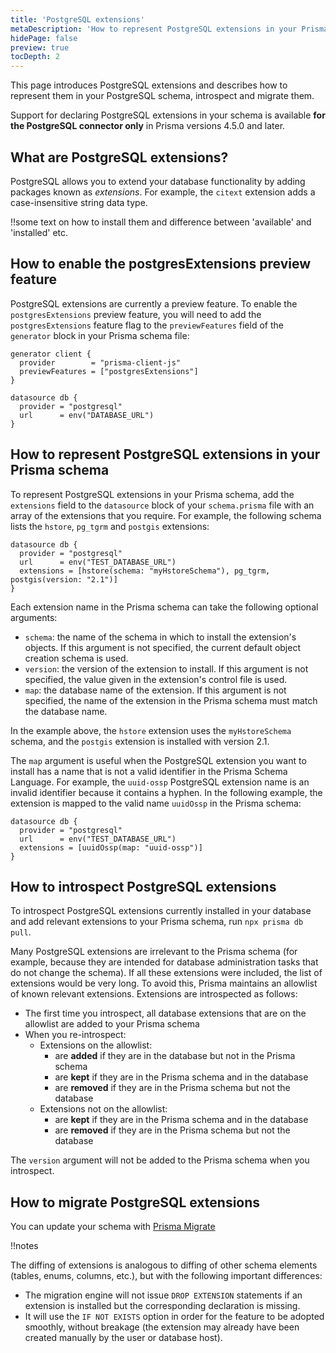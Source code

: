 ```yaml
---
title: 'PostgreSQL extensions'
metaDescription: 'How to represent PostgreSQL extensions in your Prisma schema'
hidePage: false
preview: true
tocDepth: 2
---
```


<TopBlock>

This page introduces PostgreSQL extensions and describes how to represent them in your PostgreSQL schema, introspect and migrate them.

<Admonition type="warning">

Support for declaring PostgreSQL extensions in your schema is available **for the PostgreSQL connector only** in Prisma versions 4.5.0 and later.

</Admonition>

</TopBlock>

## What are PostgreSQL extensions?

PostgreSQL allows you to extend your database functionality by adding packages known as _extensions_. For example, the `citext` extension adds a case-insensitive string data type.

!!some text on how to install them and difference between 'available' and 'installed' etc.

## How to enable the <inlineCode>postgresExtensions</inlineCode> preview feature

PostgreSQL extensions are currently a preview feature. To enable the `postgresExtensions` preview feature, you will need to add the `postgresExtensions` feature flag to the `previewFeatures` field of the `generator` block in your Prisma schema file:

```prisma file=schema.prisma highlight=3;add
generator client {
  provider        = "prisma-client-js"
  previewFeatures = ["postgresExtensions"]
}

datasource db {
  provider = "postgresql"
  url      = env("DATABASE_URL")
}
```

## How to represent PostgreSQL extensions in your Prisma schema

To represent PostgreSQL extensions in your Prisma schema, add the `extensions` field to the `datasource` block of your `schema.prisma` file with an array of the extensions that you require. For example, the following schema lists the `hstore`, `pg_tgrm` and `postgis` extensions:

```prisma file=schema.prisma
datasource db {
  provider = "postgresql"
  url      = env("TEST_DATABASE_URL")
  extensions = [hstore(schema: "myHstoreSchema"), pg_tgrm, postgis(version: "2.1")]
}
```

Each extension name in the Prisma schema can take the following optional arguments:

- `schema`: the name of the schema in which to install the extension's objects. If this argument is not specified, the current default object creation schema is used.
- `version`: the version of the extension to install. If this argument is not specified, the value given in the extension's control file is used.
- `map`: the database name of the extension. If this argument is not specified, the name of the extension in the Prisma schema must match the database name.

In the example above, the `hstore` extension uses the `myHstoreSchema` schema, and the `postgis` extension is installed with version 2.1.

The `map` argument is useful when the PostgreSQL extension you want to install has a name that is not a valid identifier in the Prisma Schema Language. For example, the `uuid-ossp` PostgreSQL extension name is an invalid identifier because it contains a hyphen. In the following example, the extension is mapped to the valid name `uuidOssp` in the Prisma schema:

```prisma file=schema.prisma
datasource db {
  provider = "postgresql"
  url      = env("TEST_DATABASE_URL")
  extensions = [uuidOssp(map: "uuid-ossp")]
}
```

## How to introspect PostgreSQL extensions

To introspect PostgreSQL extensions currently installed in your database and add relevant extensions to your Prisma schema, run `npx prisma db pull`.

Many PostgreSQL extensions are irrelevant to the Prisma schema (for example, because they are intended for database administration tasks that do not change the schema). If all these extensions were included, the list of extensions would be very long. To avoid this, Prisma maintains an allowlist of known relevant extensions. Extensions are introspected as follows:

- The first time you introspect, all database extensions that are on the allowlist are added to your Prisma schema
- When you re-introspect:
  - Extensions on the allowlist:
    - are **added** if they are in the database but not in the Prisma schema
    - are **kept** if they are in the Prisma schema and in the database
    - are **removed** if they are in the Prisma schema but not the database
  - Extensions not on the allowlist:
    - are **kept** if they are in the Prisma schema and in the database
    - are **removed** if they are in the Prisma schema but not the database

The `version` argument will not be added to the Prisma schema when you introspect.

## How to migrate PostgreSQL extensions

You can update your schema with [Prisma Migrate](/concepts/components/prisma-migrate)

!!notes

The diffing of extensions is analogous to diffing of other schema elements (tables, enums, columns, etc.), but with the following important differences:

- The migration engine will not issue `DROP EXTENSION` statements if an extension is installed but the corresponding declaration is missing.
- It will use the `IF NOT EXISTS` option in order for the feature to be adopted smoothly, without breakage (the extension may already have been created manually by the user or database host).
